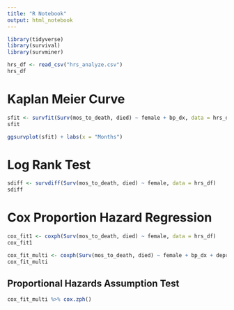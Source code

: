```yaml
---
title: "R Notebook"
output: html_notebook
---
```


```r
library(tidyverse)
library(survival)
library(survminer)
```

```r
hrs_df <- read_csv("hrs_analyze.csv")
hrs_df
```

# Kaplan Meier Curve

```r
sfit <- survfit(Surv(mos_to_death, died) ~ female + bp_dx, data = hrs_df)
sfit
```

```r
ggsurvplot(sfit) + labs(x = "Months")
```

# Log Rank Test

```r
sdiff <- survdiff(Surv(mos_to_death, died) ~ female, data = hrs_df)
sdiff
```

# Cox Proportion Hazard Regression

```r
cox_fit1 <- coxph(Surv(mos_to_death, died) ~ female, data = hrs_df)
cox_fit1
```

```r
cox_fit_multi <- coxph(Surv(mos_to_death, died) ~ female + bp_dx + depress_dx + age_2014, data = hrs_df)
cox_fit_multi
```

## Proportional Hazards Assumption Test

```r
cox_fit_multi %>% cox.zph()
```


